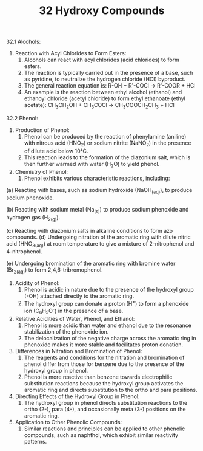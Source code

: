 ﻿---
title: 32 Hydroxy Compounds
subject: chemistry
---

32\.1 Alcohols:

1. Reaction with Acyl Chlorides to Form Esters:
   1. Alcohols can react with acyl chlorides (acid chlorides) to form esters.
   1. The reaction is typically carried out in the presence of a base, such as pyridine, to neutralize the hydrogen chloride (HCl) byproduct.
   1. The general reaction equation is: R-OH + R'-COCl → R'-COOR + HCl
   1. An example is the reaction between ethyl alcohol (ethanol) and ethanoyl chloride (acetyl chloride) to form ethyl ethanoate (ethyl acetate): CH<sub>3</sub>CH<sub>2</sub>OH + CH<sub>3</sub>COCl → CH<sub>3</sub>COOCH<sub>2</sub>CH<sub>3</sub> + HCl

32\.2 Phenol:

1. Production of Phenol:
   1. Phenol can be produced by the reaction of phenylamine (aniline) with nitrous acid (HNO<sub>2</sub>) or sodium nitrite (NaNO<sub>2</sub>) in the presence of dilute acid below 10°C.
   1. This reaction leads to the formation of the diazonium salt, which is then further warmed with water (H<sub>2</sub>O) to yield phenol.
1. Chemistry of Phenol:
   1. Phenol exhibits various characteristic reactions, including: 

(a) Reacting with bases, such as sodium hydroxide (NaOH<sub>(aq)</sub>), to produce sodium phenoxide. 

(b) Reacting with sodium metal (Na<sub>(s)</sub>) to produce sodium phenoxide and hydrogen gas (H<sub>2(g)</sub>).

(c) Reacting with diazonium salts in alkaline conditions to form azo compounds. (d) Undergoing nitration of the aromatic ring with dilute nitric acid (HNO<sub>3(aq)</sub>) at room temperature to give a mixture of 2-nitrophenol and 4-nitrophenol. 

(e) Undergoing bromination of the aromatic ring with bromine water (Br<sub>2(aq)</sub>) to form 2,4,6-tribromophenol.

1. Acidity of Phenol:
   1. Phenol is acidic in nature due to the presence of the hydroxyl group (-OH) attached directly to the aromatic ring.
   1. The hydroxyl group can donate a proton (H<sup>+</sup>) to form a phenoxide ion (C<sub>6</sub>H<sub>5</sub>O<sup>-</sup>) in the presence of a base.
1. Relative Acidities of Water, Phenol, and Ethanol:
   1. Phenol is more acidic than water and ethanol due to the resonance stabilization of the phenoxide ion.
   1. The delocalization of the negative charge across the aromatic ring in phenoxide makes it more stable and facilitates proton donation.
1. Differences in Nitration and Bromination of Phenol:
   1. The reagents and conditions for the nitration and bromination of phenol differ from those for benzene due to the presence of the hydroxyl group in phenol.
   1. Phenol is more reactive than benzene towards electrophilic substitution reactions because the hydroxyl group activates the aromatic ring and directs substitution to the ortho and para positions.
1. Directing Effects of the Hydroxyl Group in Phenol:
   1. The hydroxyl group in phenol directs substitution reactions to the ortho (2-), para (4-), and occasionally meta (3-) positions on the aromatic ring.
1. Application to Other Phenolic Compounds:
   1. Similar reactions and principles can be applied to other phenolic compounds, such as naphthol, which exhibit similar reactivity patterns.

